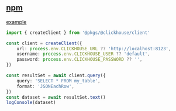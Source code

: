 ## [npm](https://www.npmjs.com/package/@clickhouse/client)
[example](../../../_examples/pkgs/clickhouse/client)

```ts
import { createClient } from '@pkgs/@clickhouse/client'

const client = createClient({
    url: process.env.CLICKHOUSE_URL ?? 'http://localhost:8123',
    username: process.env.CLICKHOUSE_USER ?? 'default',
    password: process.env.CLICKHOUSE_PASSWORD ?? '',
})

const resultSet = await client.query({
    query: 'SELECT * FROM my_table',
    format: 'JSONEachRow',
})
const dataset = await resultSet.text()
logConsole(dataset)
```